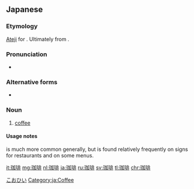 {{also|咖啡}}
==Japanese==
{{ja-kanjitab|yomi=irr|sort=こおひい}}

===Etymology===
[[ateji|Ateji]] for {{l|ja|コーヒー}}. Ultimately from {{etyl|nl|ja|sort=こおひい}} {{m|nl|koffie}}.

===Pronunciation===
* {{IPA|lang=ja|[ko̞ːçiː]}}

===Alternative forms===
* {{l|ja|コーヒー}}

===Noun===
{{ja-noun|コーヒー}}

# [[coffee]]

====Usage notes====
{{l|ja|コーヒー}} is much more common generally, but {{lang|ja|珈琲}} is found relatively frequently on signs for restaurants and on some menus.

[[Category:ja:Beverages|こおひい]]
[[Category:ja:Coffee]]

[[it:珈琲]]
[[mg:珈琲]]
[[nl:珈琲]]
[[ja:珈琲]]
[[ru:珈琲]]
[[sv:珈琲]]
[[tl:珈琲]]
[[chr:珈琲]]